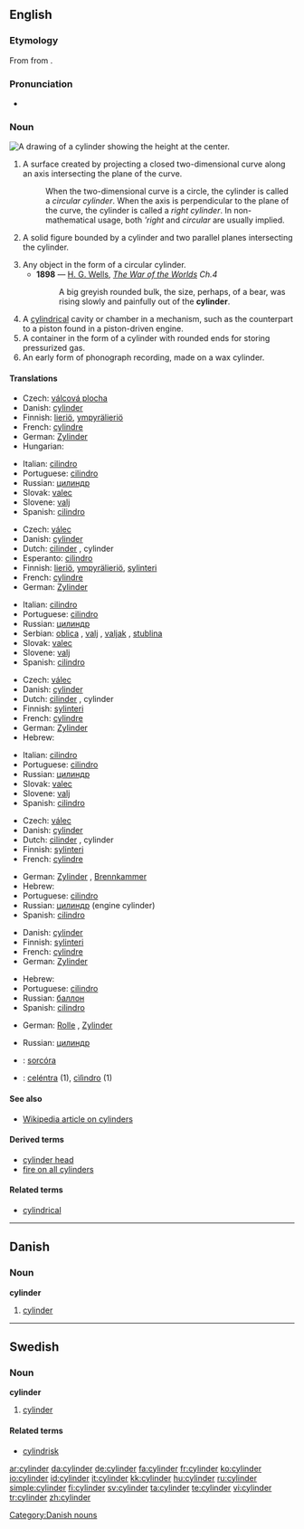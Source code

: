 ==English==

===Etymology===
From {{etyl|la|en}} {{term|cylindrus|lang=la}} from {{etyl|grc|en}} {{term|κύλινδρος|tr=kulindros|lang=grc|sc=polytonic}}.

===Pronunciation===
* {{audio|en-us-cylinder.ogg|Audio (US)}}

===Noun===
[[Image:Cylinder geometry.svg|thumb|right|A drawing of a cylinder showing the height at the center.]]
{{en-noun}}

# {{geometry}} A surface created by projecting a closed two-dimensional curve along an axis intersecting the plane of the curve.
#: When the two-dimensional curve is a circle, the cylinder is called a ''circular cylinder''. When the axis is perpendicular to the plane of the curve, the cylinder is called a ''right cylinder''.  In non-mathematical usage, both '''right'' and ''circular'' are usually implied.
# {{geometry}} A solid figure bounded by a cylinder and two parallel planes intersecting the cylinder.
# Any object in the form of a circular cylinder.
#* '''1898''' — [[w:H. G. Wells|H. G. Wells]], ''[http://en.wikisource.org/wiki/The_War_of_the_Worlds The War of the Worlds] Ch.4''
#*: A big greyish rounded bulk, the size, perhaps, of a bear, was rising slowly and painfully out of the '''cylinder'''.
# A [[cylindrical]] cavity or chamber in a mechanism, such as the counterpart to a piston found in a piston-driven engine.
# A container in the form of a cylinder with rounded ends for storing pressurized gas.
# An early form of phonograph recording, made on a wax cylinder.

====Translations====
{{trans-top|geometry: surface}}
* Czech: [[válcová plocha]] {{f}}
* Danish: [[#Danish|cylinder]] {{c}}
* Finnish: [[lieriö]], [[ympyrälieriö]]
* French: [[cylindre]] {{m}}
* German: [[Zylinder]] {{m}}
* Hungarian: {{t|hu|henger}}
{{trans-mid}}
* Italian: [[cilindro]] {{m}}
* Portuguese: [[cilindro]] {{m}}
* Russian: [[цилиндр]] {{m}}
* Slovak: [[valec]] {{m}}
* Slovene: [[valj]] {{m}}
* Spanish: [[cilindro]] {{m}}
{{trans-bottom}}

{{trans-top|geometry: solid}}
* Czech: [[válec]] {{m}}
* Danish: [[#Danish|cylinder]] {{c}}
* Dutch: [[cilinder]] {{m}}, cylinder {{m}}
* Esperanto: [[cilindro]]
* Finnish: [[lieriö]], [[ympyrälieriö]], [[sylinteri]]
* French: [[cylindre]] {{m}}
* German: [[Zylinder]] {{m}}
{{trans-mid}}
* Italian: [[cilindro]] {{m}}
* Portuguese: [[cilindro]] {{m}}
* Russian: [[цилиндр]] {{m}}
* Serbian: [[oblica]] {{f}}, [[valj]] {{m}}, [[valjak]] {{m}}, [[stublina]] {{f}}
* Slovak: [[valec]] {{m}}
* Slovene: [[valj]] {{m}}
* Spanish: [[cilindro]] {{m}}
{{trans-bottom}}

{{trans-top|any cylindrical object}}
* Czech: [[válec]] {{m}}
* Danish: [[#Danish|cylinder]] {{c}}
* Dutch: [[cilinder]] {{m}}, cylinder {{m}}
* Finnish: [[sylinteri]]
* French: [[cylindre]] {{m}}
* German: [[Zylinder]] {{m}}
* Hebrew: {{he-translation|גליל|ga'lil}}
{{trans-mid}}
* Italian: [[cilindro]] {{m}}
* Portuguese: [[cilindro]] {{m}}
* Russian: [[цилиндр]] {{m}}
* Slovak: [[valec]] {{m}}
* Slovene: [[valj]] {{m}}
* Spanish: [[cilindro]] {{m}}
{{trans-bottom}}

{{trans-top|cavity or chamber}}
* Czech: [[válec]] {{m}}
* Danish: [[#Danish|cylinder]] {{c}}
* Dutch: [[cilinder]] {{m}}, cylinder {{m}}
* Finnish: [[sylinteri]]
* French: [[cylindre]] {{m}}
{{trans-mid}}
* German: [[Zylinder]] {{m}}, [[Brennkammer]] {{m}}
* Hebrew: {{he-translation|גליל|ga'lil}}
* Portuguese: [[cilindro]] {{m}}
* Russian: [[цилиндр]] {{m}} (engine cylinder)
* Spanish: [[cilindro]] {{m}}
{{trans-bottom}}

{{trans-top|container}}
* Danish: [[#Danish|cylinder]] {{c}}
* Finnish: [[sylinteri]]
* French: [[cylindre]] {{m}}
* German: [[Zylinder]] {{m}}
{{trans-mid}}
* Hebrew: {{he-translation|גליל|ga'lil}}
* Portuguese: [[cilindro]] {{m}}
* Russian: [[баллон]] {{m}}
* Spanish: [[cilindro]] {{m}}
{{trans-bottom}}

{{trans-top|recording}}
* German: [[Rolle]] {{f}}, [[Zylinder]] {{m}}
{{trans-mid}}
* Russian: [[цилиндр]] {{m}}
{{trans-bottom}}

{{checktrans}}

* {{ttbc|Irish}}: [[sorcóra]]
* {{ttbc|Neapolitan}}: [[celéntra]] (1), [[cìlìndro]] (1)

====See also====
* [[w:cylinder|Wikipedia article on cylinders]]

====Derived terms====
* [[cylinder head]]
* [[fire on all cylinders]]

====Related terms====
* [[cylindrical]]

----

==Danish==

===Noun===
'''cylinder''' {{c}}

# [[#English|cylinder]]

[[Category:Danish nouns]]

----

==Swedish==

===Noun===
{{sv-noun-irreg-c|2=cylindern|3=cylindrar|4=cylindrarna}}
'''cylinder''' {{c}}

# {{geometry|lang=sv}} [[#English|cylinder]]

====Related terms====
* [[cylindrisk]]

[[ar:cylinder]]
[[da:cylinder]]
[[de:cylinder]]
[[fa:cylinder]]
[[fr:cylinder]]
[[ko:cylinder]]
[[io:cylinder]]
[[id:cylinder]]
[[it:cylinder]]
[[kk:cylinder]]
[[hu:cylinder]]
[[ru:cylinder]]
[[simple:cylinder]]
[[fi:cylinder]]
[[sv:cylinder]]
[[ta:cylinder]]
[[te:cylinder]]
[[vi:cylinder]]
[[tr:cylinder]]
[[zh:cylinder]]
